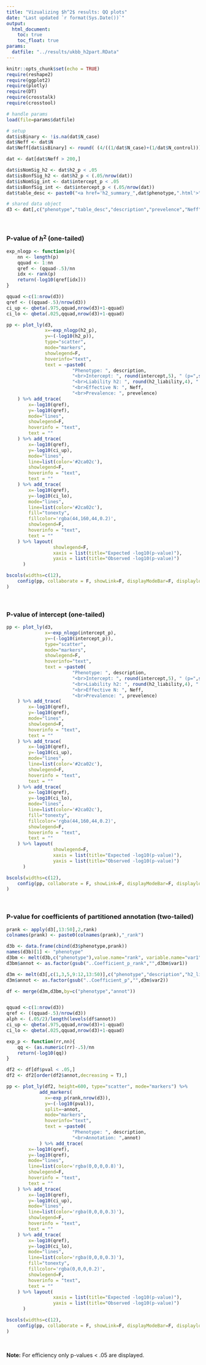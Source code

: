 ```yaml
---
title: "Vizualizing $h^2$ results: QQ plots"
date: "Last updated `r format(Sys.Date())`"
output: 
  html_document:
    toc: true
    toc_float: true
params:
  datfile: "../results/ukbb_h2part.RData"
---
```


```r
knitr::opts_chunk$set(echo = TRUE)
require(reshape2)
require(ggplot2)
require(plotly)
require(DT)
require(crosstalk)
require(crosstool)

# handle params
load(file=params$datfile)

# setup
dat$isBinary <- !is.na(dat$N_case)
dat$Neff <- dat$N
dat$Neff[dat$isBinary] <- round( (4/((1/dat$N_case)+(1/dat$N_control)))[dat$isBinary], 2)

dat <- dat[dat$Neff > 200,]

dat$isNomSig_h2 <- dat$h2_p < .05
dat$isBonfSig_h2 <- dat$h2_p < (.05/nrow(dat))
dat$isNomSig_int <- dat$intercept_p < .05
dat$isBonfSig_int <- dat$intercept_p < (.05/nrow(dat))
dat$table_desc <- paste0("<a href='h2_summary_",dat$phenotype,".html'>",dat$description,"</a>")

# shared data object
d3 <- dat[,c("phenotype","table_desc","description","prevelence","Neff","isBinary","isBonfSig_h2","isBonfSig_int","intercept","h2_liability","intercept_p","h2_p","Coding_UCSC..Coefficient_p","Conserved_LindbladToh..Coefficient_p","CTCF_Hoffman..Coefficient_p","DGF_ENCODE..Coefficient_p","DHS_peaks_Trynka..Coefficient_p","DHS_Trynka..Coefficient_p","Enhancer_Andersson..Coefficient_p","Enhancer_Hoffman..Coefficient_p","FetalDHS_Trynka..Coefficient_p","H3K27ac_Hnisz..Coefficient_p","H3K27ac_PGC2..Coefficient_p","H3K4me1_peaks_Trynka..Coefficient_p","H3K4me1_Trynka..Coefficient_p","H3K4me3_peaks_Trynka..Coefficient_p","H3K4me3_Trynka..Coefficient_p","H3K9ac_peaks_Trynka..Coefficient_p","H3K9ac_Trynka..Coefficient_p","Intron_UCSC..Coefficient_p","PromoterFlanking_Hoffman..Coefficient_p","Promoter_UCSC..Coefficient_p","Repressed_Hoffman..Coefficient_p","SuperEnhancer_Hnisz..Coefficient_p","TFBS_ENCODE..Coefficient_p","Transcr_Hoffman..Coefficient_p","TSS_Hoffman..Coefficient_p","UTR_3_UCSC..Coefficient_p","UTR_5_UCSC..Coefficient_p","WeakEnhancer_Hoffman..Coefficient_p","Super_Enhancer_Vahedi..Coefficient_p","Typical_Enhancer_Vahedi..Coefficient_p","GERP.NS..Coefficient_p","GERP.RSsup4..Coefficient_p","MAF_Adj_Predicted_Allele_Age..Coefficient_p","MAF_Adj_LLD_AFR..Coefficient_p","Recomb_Rate_10kb..Coefficient_p","Nucleotide_Diversity_10kb..Coefficient_p","Backgrd_Selection_Stat..Coefficient_p","CpG_Content_50kb..Coefficient_p")]

```

<br>

### P-value of $h^2$ (one-tailed)

<div class="well">

```r

exp_nlogp <- function(p){
	nn <- length(p)
	qquad <- 1:nn
	qref <- (qquad-.5)/nn
	idx <- rank(p)
	return(-log10(qref[idx]))
}

qquad <-c(1:nrow(d3))
qref <- ((qquad-.5)/nrow(d3))
ci_up <- qbeta(.975,qquad,nrow(d3)+1-qquad)
ci_lo <- qbeta(.025,qquad,nrow(d3)+1-qquad)

pp <- plot_ly(d3, 
			  x=~exp_nlogp(h2_p), 
			  y=~(-log10(h2_p)),
			  type="scatter",
			  mode="markers",
			  showlegend=F,
			  hoverinfo="text",
			  text = ~paste0(
			  		    "Phenotype: ", description,
			  			"<br>Intercept: ", round(intercept,5), " (p=",signif(intercept_p, 3),")",
			  			"<br>Liability h2: ", round(h2_liability,4), " (p=",signif(h2_p, 3),")",
			  			"<br>Effective N: ", Neff,
			  			"<br>Prevalence: ", prevelence)
	) %>% add_trace(
		x=-log10(qref),
		y=-log10(qref),
		mode="lines",
		showlegend=F,
		hoverinfo = "text",
		text = ""
	) %>% add_trace(
		x=-log10(qref),
		y=-log10(ci_up),
		mode="lines",
		line=list(color='#2ca02c'),
		showlegend=F,
		hoverinfo = "text",
		text = ""
	) %>% add_trace(
		x=-log10(qref),
		y=-log10(ci_lo),
		mode="lines",
		line=list(color='#2ca02c'),
		fill="tonexty",
		fillcolor='rgba(44,160,44,0.2)',
		showlegend=F,
		hoverinfo = "text",
		text = ""
	) %>% layout(
	  			 showlegend=F,
	  			 xaxis = list(title="Expected -log10(p-value)"),
	  			 yaxis = list(title="Observed -log10(p-value)")
	  )

bscols(widths=c(12),
	config(pp, collaborate = F, showLink=F, displayModeBar=F, displaylogo=F, sendData=F)
)
```

</div>

<br>

### P-value of intercept (one-tailed)

<div class="well">

```r

pp <- plot_ly(d3, 
			  x=~exp_nlogp(intercept_p), 
			  y=~(-log10(intercept_p)),
			  type="scatter",
			  mode="markers",
			  showlegend=F,
			  hoverinfo="text",
			  text = ~paste0(
			  		    "Phenotype: ", description,
			  			"<br>Intercept: ", round(intercept,5), " (p=",signif(intercept_p, 3),")",
			  			"<br>Liability h2: ", round(h2_liability,4), " (p=",signif(h2_p, 3),")",
			  			"<br>Effective N: ", Neff,
			  			"<br>Prevalence: ", prevelence)
	) %>% add_trace(
		x=-log10(qref),
		y=-log10(qref),
		mode="lines",
		showlegend=F,
		hoverinfo = "text",
		text = ""
	) %>% add_trace(
		x=-log10(qref),
		y=-log10(ci_up),
		mode="lines",
		line=list(color='#2ca02c'),
		showlegend=F,
		hoverinfo = "text",
		text = ""
	) %>% add_trace(
		x=-log10(qref),
		y=-log10(ci_lo),
		mode="lines",
		line=list(color='#2ca02c'),
		fill="tonexty",
		fillcolor='rgba(44,160,44,0.2)',
		showlegend=F,
		hoverinfo = "text",
		text = ""
	) %>% layout(
	  			 showlegend=F,
	  			 xaxis = list(title="Expected -log10(p-value)"),
	  			 yaxis = list(title="Observed -log10(p-value)")
	  )

bscols(widths=c(12),
	config(pp, collaborate = F, showLink=F, displayModeBar=F, displaylogo=F, sendData=F)
)
```

</div>

<br>

### P-value for coefficients of partitioned annotation (two-tailed)

<div class="well">

```r

prank <- apply(d3[,13:50],2,rank)
colnames(prank) <- paste0(colnames(prank),"_rank")

d3b <- data.frame(cbind(d3$phenotype,prank))
names(d3b)[1] <- "phenotype"
d3bm <- melt(d3b,c("phenotype"),value.name="rank", variable.name="var1")
d3bm$annot <- as.factor(gsub("..Coefficient_p_rank","",d3bm$var1))

d3m <- melt(d3[,c(1,3,5,9:12,13:50)],c("phenotype","description","h2_liability","h2_p","intercept","intercept_p","Neff"),value.name="pval", variable.name="var2")
d3m$annot <- as.factor(gsub("..Coefficient_p","",d3m$var2))

df <- merge(d3m,d3bm,by=c("phenotype","annot"))


qquad <-c(1:nrow(d3))
qref <- ((qquad-.5)/nrow(d3))
alph <- (.05/2)/length(levels(df$annot))
ci_up <- qbeta(.975,qquad,nrow(d3)+1-qquad)
ci_lo <- qbeta(.025,qquad,nrow(d3)+1-qquad)

exp_p <- function(rr,nn){
	qq <- (as.numeric(rr)-.5)/nn
	return(-log10(qq))
}

df2 <- df[df$pval < .05,]
df2 <- df2[order(df2$annot,decreasing = T),]

pp <- plot_ly(df2, height=600, type="scatter", mode="markers") %>% 
			add_markers(
			  x=~exp_p(rank,nrow(d3)), 
			  y=~(-log10(pval)),
			  split=~annot,
			  mode="markers",
			  hoverinfo="text",
			  text = ~paste0(
			  		    "Phenotype: ", description,
			  			"<br>Annotation: ",annot)
			) %>% add_trace(
		x=-log10(qref),
		y=-log10(qref),
		mode="lines",
		line=list(color='rgba(0,0,0,0.8)'),
		showlegend=F,
		hoverinfo = "text",
		text = ""
	) %>% add_trace(
		x=-log10(qref),
		y=-log10(ci_up),
		mode="lines",
		line=list(color='rgba(0,0,0,0.3)'),
		showlegend=F,
		hoverinfo = "text",
		text = ""
	) %>% add_trace(
		x=-log10(qref),
		y=-log10(ci_lo),
		mode="lines",
		line=list(color='rgba(0,0,0,0.3)'),
		fill="tonexty",
		fillcolor='rgba(0,0,0,0.2)',
		showlegend=F,
		hoverinfo = "text",
		text = ""
	) %>% layout(
	  			 xaxis = list(title="Expected -log10(p-value)"),
	  			 yaxis = list(title="Observed -log10(p-value)")
	  )

bscols(widths=c(12),
	config(pp, collaborate = F, showLink=F, displayModeBar=F, displaylogo=F, sendData=F)
)
```

<br>

**Note:** For efficiency only p-values < .05 are displayed.

</div>

<br>
